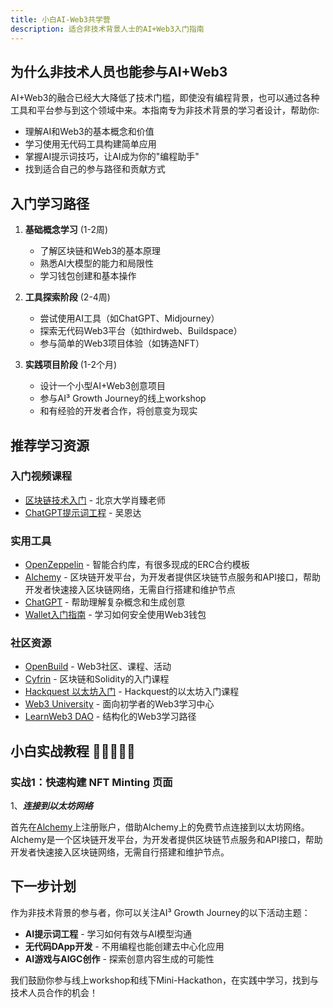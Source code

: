 ```yaml
---
title: 小白AI-Web3共学营
description: 适合非技术背景人士的AI+Web3入门指南
---
```


## 为什么非技术人员也能参与AI+Web3

AI+Web3的融合已经大大降低了技术门槛，即使没有编程背景，也可以通过各种工具和平台参与到这个领域中来。本指南专为非技术背景的学习者设计，帮助你:

- 理解AI和Web3的基本概念和价值
- 学习使用无代码工具构建简单应用
- 掌握AI提示词技巧，让AI成为你的"编程助手"
- 找到适合自己的参与路径和贡献方式

## 入门学习路径

1. **基础概念学习** (1-2周)
   - 了解区块链和Web3的基本原理
   - 熟悉AI大模型的能力和局限性
   - 学习钱包创建和基本操作

2. **工具探索阶段** (2-4周)
   - 尝试使用AI工具（如ChatGPT、Midjourney）
   - 探索无代码Web3平台（如thirdweb、Buildspace）
   - 参与简单的Web3项目体验（如铸造NFT）

3. **实践项目阶段** (1-2个月)
   - 设计一个小型AI+Web3创意项目
   - 参与AI³ Growth Journey的线上workshop
   - 和有经验的开发者合作，将创意变为现实

## 推荐学习资源

### 入门视频课程
- [区块链技术入门](https://www.bilibili.com/video/BV1Vt411X7JF/) - 北京大学肖臻老师
- [ChatGPT提示词工程](https://www.bilibili.com/video/BV1iN411M7Lw/) - 吴恩达

### 实用工具
- [OpenZeppelin](https://www.openzeppelin.com/solidity-contracts) - 智能合约库，有很多现成的ERC合约模板
- [Alchemy](https://www.alchemy.com/) - 区块链开发平台，为开发者提供区块链节点服务和API接口，帮助开发者快速接入区块链网络，无需自行搭建和维护节点
- [ChatGPT](https://chat.openai.com/) - 帮助理解复杂概念和生成创意
- [Wallet入门指南](https://metamask.io/learn/) - 学习如何安全使用Web3钱包

### 社区资源
- [OpenBuild](https://openbuild.xyz/) - Web3社区、课程、活动
- [Cyfrin](https://updraft.cyfrin.io/courses) - 区块链和Solidity的入门课程
- [Hackquest 以太坊入门](https://www.hackquest.io/zh-cn/learning-track/Ethereum) - Hackquest的以太坊入门课程
- [Web3 University](https://www.web3.university/) - 面向初学者的Web3学习中心
- [LearnWeb3 DAO](https://learnweb3.io/) - 结构化的Web3学习路径

## 小白实战教程 🌟🌟🌟🌟🌟

### 实战1：快速构建 NFT Minting 页面

1、***连接到以太坊网络***

首先在[Alchemy](https://www.alchemy.com/)上注册账户，借助Alchemy上的免费节点连接到以太坊网络。Alchemy是一个区块链开发平台，为开发者提供区块链节点服务和API接口，帮助开发者快速接入区块链网络，无需自行搭建和维护节点。


## 下一步计划

作为非技术背景的参与者，你可以关注AI³ Growth Journey的以下活动主题：

- **AI提示词工程** - 学习如何有效与AI模型沟通
- **无代码DApp开发** - 不用编程也能创建去中心化应用
- **AI游戏与AIGC创作** - 探索创意内容生成的可能性

我们鼓励你参与线上workshop和线下Mini-Hackathon，在实践中学习，找到与技术人员合作的机会！